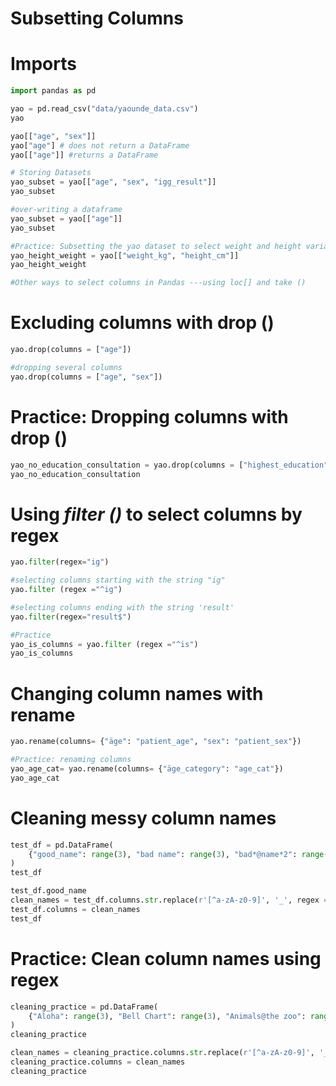 # Subsetting Columns

# Imports

```python
import pandas as pd

yao = pd.read_csv("data/yaounde_data.csv")
yao

yao[["age", "sex"]]
yao["age"] # does not return a DataFrame
yao[["age"]] #returns a DataFrame

# Storing Datasets
yao_subset = yao[["age", "sex", "igg_result"]]
yao_subset

#over-writing a dataframe
yao_subset = yao[["age"]]
yao_subset

#Practice: Subsetting the yao dataset to select weight and height variables.
yao_height_weight = yao[["weight_kg", "height_cm"]]
yao_height_weight

#Other ways to select columns in Pandas ---using loc[] and take ()
```
# Excluding columns with drop ()

```python
yao.drop(columns = ["age"])

#dropping several columns
yao.drop(columns = ["age", "sex"])

```
# Practice: Dropping columns with drop ()

```python
yao_no_education_consultation = yao.drop(columns = ["highest_education", "consultation"])
yao_no_education_consultation
```
# Using *filter ()* to select columns by regex

```python
yao.filter(regex="ig")

#selecting columns starting with the string "ig"
yao.filter (regex ="^ig")

#selecting columns ending with the string 'result'
yao.filter(regex="result$")

#Practice
yao_is_columns = yao.filter (regex ="^is")
yao_is_columns
```
# Changing column names with rename

```python
yao.rename(columns= {"äge": "patient_age", "sex": "patient_sex"})

#Practice: renaming columns
yao_age_cat= yao.rename(columns= {"äge_category": "age_cat"})
yao_age_cat

```
# Cleaning messy column names

```python
test_df = pd.DataFrame(
    {"good_name": range(3), "bad name": range(3), "bad*@name*2": range(3)}
)
test_df

test_df.good_name 
clean_names = test_df.columns.str.replace(r'[^a-zA-z0-9]', '_', regex = True)
test_df.columns = clean_names
test_df
```

# Practice: Clean column names using regex

```python
cleaning_practice = pd.DataFrame(
    {"Aloha": range(3), "Bell Chart": range(3), "Animals@the zoo": range(3)}
)
cleaning_practice

clean_names = cleaning_practice.columns.str.replace(r'[^a-zA-z0-9]', '_', regex = True)
cleaning_practice.columns = clean_names
cleaning_practice
```